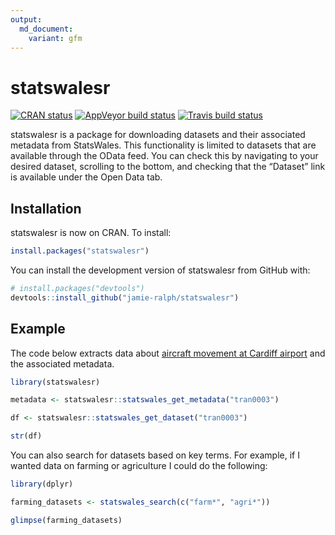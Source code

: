 ```yaml
---
output:
  md_document:
    variant: gfm
---
```


# statswalesr

<!-- badges: start -->

[![CRAN status](https://www.r-pkg.org/badges/version/statswalesr)](https://cran.r-project.org/package=statswalesr)
[![AppVeyor build status](https://ci.appveyor.com/api/projects/status/github/jamie-ralph/statswalesr?branch=master&svg=true)](https://ci.appveyor.com/project/jamie-ralph/statswalesr) [![Travis build status](https://travis-ci.org/jamie-ralph/statswalesr.svg?branch=master)](https://travis-ci.org/jamie-ralph/statswalesr)

<!-- badges: end -->

statswalesr is a package for downloading datasets and their associated metadata
from StatsWales. This functionality is limited to datasets that are available 
through the OData feed. You can check this by navigating to your desired 
dataset, scrolling to the bottom, and checking that the "Dataset" link is 
available under the Open Data tab.

## Installation

statswalesr is now on CRAN. To install: 

``` r
install.packages("statswalesr")
```


You can install the development version of statswalesr from GitHub with:

``` r
# install.packages("devtools")
devtools::install_github("jamie-ralph/statswalesr")
```
## Example

The code below extracts data about [aircraft movement at Cardiff airport](https://statswales.gov.wales/Catalogue/Transport/Air/aircraftmovementsatcardiffairport-by-movementtype-year) and the associated metadata.

```r
library(statswalesr)

metadata <- statswalesr::statswales_get_metadata("tran0003")

df <- statswalesr::statswales_get_dataset("tran0003")
```

```r

str(df)

```

You can also search for datasets based on key terms. For example, if I wanted
data on farming or agriculture I could do the following:

```r
library(dplyr)

farming_datasets <- statswales_search(c("farm*", "agri*"))
```

```r
glimpse(farming_datasets)
```
